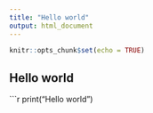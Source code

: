 ---
title: "Hello world"
output: html_document
---

```{r setup, include=FALSE}
knitr::opts_chunk$set(echo = TRUE)
```



## Hello world
```{r}
print("Hello world")
